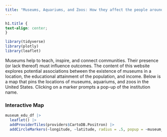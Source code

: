 ```yaml
---
title: "Museums, Aquariums, and Zoos: How they affect the people around them"
---
```


```css
h1.title {
text-align: center;
}
```

```r
library(tidyverse)
library(plotly)
library(leaflet)
```

Museums help to teach, inspire, and connect communities. Their presence (or lack thereof) must influence outcomes. The content of this website explores potential associations between the existence of museums in a location, the educational attainment of the population, and income. Below is a map that pins the locations of museums, aquariums, and zoos in the United States. Clicking on a marker prompts a pop-up of the institution name.

### Interactive Map

```r
museum_edu_df |> 
  leaflet() |> 
  addProviderTiles(providers$CartoDB.Positron) |> 
  addCircleMarkers(~longitude, ~latitude, radius = .5, popup = ~museum_name)
```







